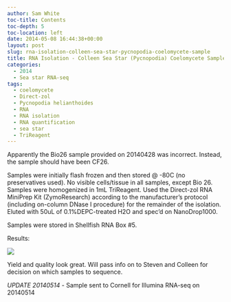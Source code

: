 ```yaml
---
author: Sam White
toc-title: Contents
toc-depth: 5
toc-location: left
date: 2014-05-08 16:44:38+00:00
layout: post
slug: rna-isolation-colleen-sea-star-pycnopodia-coelomycete-sample
title: RNA Isolation - Colleen Sea Star (Pycnopodia) Coelomycete Sample
categories:
  - 2014
  - Sea star RNA-seq
tags:
  - coelomycete
  - Direct-zol
  - Pycnopodia helianthoides
  - RNA
  - RNA isolation
  - RNA quantification
  - sea star
  - TriReagent
---
```


Apparently the Bio26 sample provided on 20140428 was incorrect. Instead, the sample should have been CF26.

Samples were initially flash frozen and then stored @ -80C (no preservatives used). No visible cells/tissue in all samples, except Bio 26. Samples were homogenized in 1mL TriReagent. Used the Direct-zol RNA MiniPrep Kit (ZymoResearch) according to the manufacturer's protocol (including on-column DNase I procedure) for the remainder of the isolation. Eluted with 50uL of 0.1%DEPC-treated H2O and spec'd on NanoDrop1000.

Samples were stored in Shellfish RNA Box #5.

Results:

![](https://eagle.fish.washington.edu/Arabidopsis/20140508%20-%20RNA%20DNased%20Sea%20star%20CF26%20ODs.JPG)

Yield and quality look great. Will pass info on to Steven and Colleen for decision on which samples to sequence.

_UPDATE 20140514_ - Sample sent to Cornell for Illumina RNA-seq on 20140514
